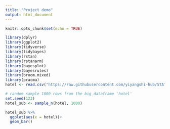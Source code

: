 ```yaml
---
title: "Project demo"
output: html_document
---
```


```r
knitr::opts_chunk$set(echo = TRUE)
```

```r
library(dplyr)
library(ggplot2)
library(tidyverse)
library(tidybayes)
library(rstan)
library(rstanarm)
library(bayesplot)
library(bayesrules)
library(broom.mixed)
library(pracma)
hotel <- read.csv("https://raw.githubusercontent.com/yiyangshi-hub/STAT454-Project/main/hotel_bookings.csv")
```

```r
# random sample 1000 rows from the big dataframe 'hotel'
set.seed(123)
hotel_sub <- sample_n(hotel, 1000)
```

```r
hotel_sub %>% 
  ggplot(aes(x = hotel))+
  geom_bar()
```

